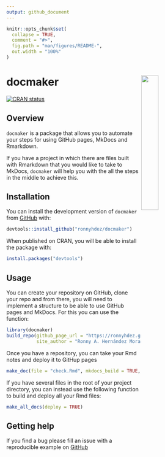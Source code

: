 ```yaml
---
output: github_document
---
```


<!-- README.md is generated from README.Rmd. Please edit that file -->

```r
knitr::opts_chunk$set(
  collapse = TRUE,
  comment = "#>",
  fig.path = "man/figures/README-",
  out.width = "100%"
)
```

# docmaker <a href="url"><img src="man/figures/bibliotekarien.png" align="right" width="30%"></a>

<!-- badges: start -->
[![CRAN status](https://www.r-pkg.org/badges/version/docmaker)](https://cran.r-project.org/package=docmaker)
<!-- badges: end -->

## Overview

`docmaker` is a package that allows you to automate your steps for using GitHub
pages, MkDocs and Rmarkdown.

If you have a project in which there are files built with Rmarkdown that you 
would like to take to MkDocs, `docmaker` will help you with the all the steps
in the middle to achieve this.

## Installation

You can install the development version of `docmaker` from [GitHub](https://github.com/) with:

```r
devtools::install_github("ronnyhdez/docmaker")
```

When published on CRAN, you will be able to install the package with:

```r
install.packages("devtools")
```

## Usage

You can create your repository on GitHub, clone your repo and from there, you
will need to implement a structure to be able to use GitHub pages and MkDocs. For
this you can use the function:

```r
library(docmaker)
build_repo(github_page_url = "https://ronnyhdez.github.io/drawer/",
           site_author = "Ronny A. Hernández Mora")
```

Once you have a repository, you can take your Rmd notes and deploy it to
GitHup pages

```r
make_doc(file = "check.Rmd", mkdocs_build = TRUE, mkdocs_deploy = TRUE)
```

If you have several files in the root of your project directory, you can instead
use the following function to build and deploy all your Rmd files:

```r
make_all_docs(deploy = TRUE)
```

## Getting help

If you find a bug please fill an issue with a reproducible example on [GitHub](https://github.com/ronnyhdez/docmaker/issues/)


